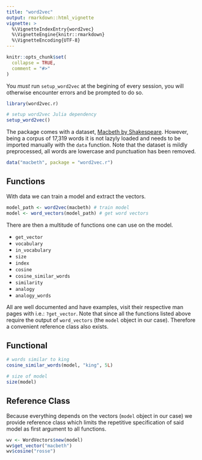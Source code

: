 ```yaml
---
title: "word2vec"
output: rmarkdown::html_vignette
vignette: >
  %\VignetteIndexEntry{word2vec}
  %\VignetteEngine{knitr::rmarkdown}
  %\VignetteEncoding{UTF-8}
---
```


```r
knitr::opts_chunk$set(
  collapse = TRUE,
  comment = "#>"
)
```

You _must_ run `setup_word2vec` at the begining of every session, you will otherwise encounter errors and be prompted to do so.

```r
library(word2vec.r)

# setup word2vec Julia dependency
setup_word2vec()
```

The package comes with a dataset, [Macbeth by Shakespeare](https://en.wikipedia.org/wiki/Macbeth). However, being a corpus of 17,319 words it is not lazyly loaded and needs to be imported manually with the `data` function. Note that the dataset is mildly preprocessed, all words are lowercase and punctuation has been removed.

```r
data("macbeth", package = "word2vec.r")
```

## Functions

With data we can train a model and extract the vectors.

```r
model_path <- word2vec(macbeth) # train model
model <- word_vectors(model_path) # get word vectors
```

There are then a multitude of functions one can use on the model.

- `get_vector`
- `vocabulary`
- `in_vocabulary`
- `size`
- `index`
- `cosine`
- `cosine_similar_words`
- `similarity`
- `analogy`
- `analogy_words`

All are well documented and have examples, visit their respective man pages with i.e.: `?get_vector`. Note that since all the functions listed above require the output of `word_vectors` (the `model` object in our case). Therefore a convenient reference class also exists.

## Functional

```r
# words similar to king
cosine_similar_words(model, "king", 5L)

# size of model
size(model)
```

## Reference Class

Because everything depends on the vectors (`model` object in our case) we provide reference class which limits the repetitive specification of said model as first argument to all functions.

```r
wv <- WordVectors$new(model)
wv$get_vector("macbeth")
wv$cosine("rosse")
```
